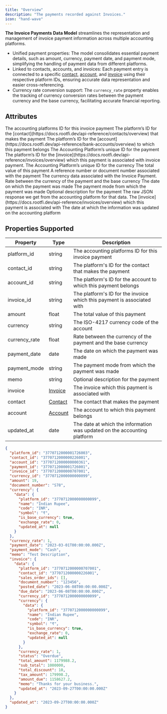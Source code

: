 ```yaml
---
title: "Overview"
description: "The payments recorded against Invoices."
icon: "hand-wave"
---
```


**The Invoice Payments Data Model** streamlines the representation and management of invoice payment information across multiple accounting platforms.

- Unified payment properties: The model consolidates essential payment details, such as amount, currency, payment date, and payment mode, simplifying the handling of payment data from different platforms.
- Linked to contacts, accounts, and invoices: Each payment entry is connected to a specific [contact](/docs/contacts), [account](/docs/accounts), and [invoice](/docs/invoices) using their respective platform IDs, ensuring accurate data representation and easier cross-referencing.
- Currency rate conversion support: The `currency_rate` property enables the tracking of currency conversion rates between the payment currency and the base currency, facilitating accurate financial reporting.

## Attributes

<ResponseField name="platform_id" type="string" required>
  The accounting platforms ID for this invoice payment
</ResponseField>

<ResponseField name="contact_id" type="string">
  The platform’s ID for the [contact](https://docs.rootfi.dev/api-reference/contacts/overview) that makes the payment
</ResponseField>

<ResponseField name="account_id" type="string">
  The platform’s ID for the [account](https://docs.rootfi.dev/api-reference/bank-accounts/overview) to which this payment belongs
</ResponseField>

<ResponseField name="payment_id" type="string">
  The Accounting Platform’s unique ID for the payment
</ResponseField>

<ResponseField name="invoice_id" type="string">
  The platform’s ID for the [invoice](https://docs.rootfi.dev/api-reference/invoices/overview) which this payment is associated with invoice payment.
</ResponseField>

<ResponseField name="currency_id" type="string">
  The Accounting Platform’s unique ID for the currency
</ResponseField>

<ResponseField name="amount" type="float">
  The total value of this payment
</ResponseField>

<ResponseField name="document_number" type="string">
  A reference number or document number associated with the payment
</ResponseField>

<ResponseField name="currency" type="Object">
  The currency data associated with the Invoice Payment.
  <Expandable title="properties">
    <ResponseField name="data" type="Object">
      <Expandable title="properties">
        <Snippet file="currency_snippet.mdx" />
      </Expandable>
    </ResponseField>
  </Expandable>
</ResponseField>

<ResponseField name="currency_rate" type="float">
  Rate between the currency of the payment and the base currency
</ResponseField>

<ResponseField name="payment_date" type="date">
  The date on which the payment was made
</ResponseField>

<ResponseField name="payment_mode" type="string">
  The payment mode from which the payment was made
</ResponseField>

<ResponseField name="memo" type="string" optional>
  Optional description for the payment
</ResponseField>

<ResponseField name="raw_data" type="Object">
  The raw JSON response we get from the accounting platform for that data.
</ResponseField>

<ResponseField name="invoice" type="Invoice">
  The [invoice](https://docs.rootfi.dev/api-reference/invoices/overview) which this payment is associated with
  <Expandable title="properties">
    <ResponseField name="data" type="Object">
      <Expandable title="properties">
        <Snippet file="invoice_snippet.mdx" />
      </Expandable>
    </ResponseField>
  </Expandable>
</ResponseField>

<ResponseField name="updated_at" type="date">
  The date at which the information was updated on the accounting platform
</ResponseField>

## Properties Supported

| Property      | Type                      | Description                                                              |
| ------------- | ------------------------- | ------------------------------------------------------------------------ |
| platform_id   | string                    | The accounting platforms ID for this invoice payment                     |
| contact_id    | string                    | The platform's ID for the contact that makes the payment                 |
| account_id    | string                    | The platform's ID for the account to which this payment belongs          |
| invoice_id    | string                    | The platform's ID for the invoice which this payment is associated with  |
| amount        | float                     | The total value of this payment                                          |
| currency      | string                    | The ISO-4217 currency code of the account                                |
| currency_rate | float                     | Rate between the currency of the payment and the base currency           |
| payment_date  | date                      | The date on which the payment was made                                   |
| payment_mode  | string                    | The payment mode from which the payment was made                         |
| memo          | string                    | Optional description for the payment                                     |
| invoice       | [Invoice](/docs/invoices) | The invoice which this payment is associated with                        |
| contact       | [Contact](/docs/contacts) | The contact that makes the payment                                       |
| account       | [Account](/docs/accounts) | The account to which this payment belongs                                |
| updated_at    | date                      | The date at which the information was updated on the accounting platform |

<ResponseExample name="The Bank Transaction Object" >

```json The Invoice Payments Response Object
{
  "platform_id": "3770712000001726003",
  "contact_id": "3770712000000226001",
  "account_id": "3770712000000000361",
  "payment_id": "3770712000001726001",
  "invoice_id": "3770712000000707001",
  "currency_id": "3770712000000000099",
  "amount": 19,
  "document_number": "S78",
  "currency": {
    "data": {
      "platform_id": "3770712000000000099",
      "name": "Indian Rupee",
      "code": "INR",
      "symbol": "₹",
      "is_base_currency": true,
      "exchange_rate": 0,
      "updated_at": null
    }
  },
  "currency_rate": 1,
  "payment_date": "2023-03-01T00:00:00.000Z",
  "payment_mode": "Cash",
  "memo": "Test Description",
  "invoice": {
    "data": {
      "platform_id": "3770712000000707001",
      "contact_id": "3770712000000226001",
      "sales_order_ids": [],
      "document_number": "123456",
      "posted_date": "2023-06-08T00:00:00.000Z",
      "due_date": "2023-06-08T00:00:00.000Z",
      "currency_id": "3770712000000000099",
      "currency": {
        "data": {
          "platform_id": "3770712000000000099",
          "name": "Indian Rupee",
          "code": "INR",
          "symbol": "₹",
          "is_base_currency": true,
          "exchange_rate": 0,
          "updated_at": null
        }
      },
      "currency_rate": 1,
      "status": "Overdue",
      "total_amount": 1179988.2,
      "sub_total": 1000000,
      "total_discount": 10,
      "tax_amount": 179998.2,
      "amount_due": 1158627.2,
      "memo": "Thanks for your business.",
      "updated_at": "2023-09-27T00:00:00.000Z"
    }
  },
  "updated_at": "2023-09-27T00:00:00.000Z"
}
```

</ResponseExample>
